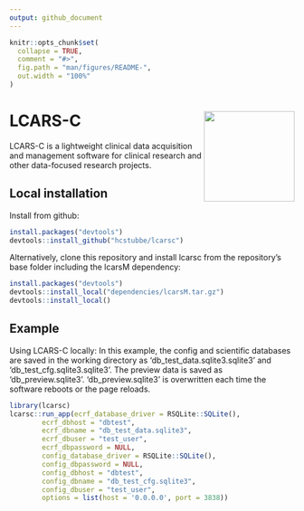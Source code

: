```yaml
---
output: github_document
---
```


<!-- README.md is generated from README.Rmd. Please edit that file -->

```r
knitr::opts_chunk$set(
  collapse = TRUE,
  comment = "#>",
  fig.path = "man/figures/README-",
  out.width = "100%"
)
```

# LCARS-C <img src="man/figures/logo.png" align="right" width=160 height=160 alt="" />

LCARS-C is a lightweight clinical data acquisition and management software for clinical research and other data-focused research projects.

## Local installation

Install from github:

``` r
install.packages("devtools")
devtools::install_github("hcstubbe/lcarsc")
```

Alternatively, clone this repository and install lcarsc from the repository's base folder including the lcarsM dependency:

``` r
install.packages("devtools")
devtools::install_local("dependencies/lcarsM.tar.gz")
devtools::install_local()
```


## Example

Using LCARS-C locally: In this example, the config and scientific databases are saved in the working directory as 'db_test_data.sqlite3.sqlite3' and 'db_test_cfg.sqlite3.sqlite3'. The preview data is saved as 'db_preview.sqlite3'. 'db_preview.sqlite3' is overwritten each time the software reboots or the page reloads.

```r
library(lcarsc)
lcarsc::run_app(ecrf_database_driver = RSQLite::SQLite(),
        ecrf_dbhost = "dbtest",
        ecrf_dbname = "db_test_data.sqlite3",
        ecrf_dbuser = "test_user",
        ecrf_dbpassword = NULL,
        config_database_driver = RSQLite::SQLite(),
        config_dbpassword = NULL,
        config_dbhost = "dbtest",
        config_dbname = "db_test_cfg.sqlite3",
        config_dbuser = "test_user",
        options = list(host = '0.0.0.0', port = 3838))
```
